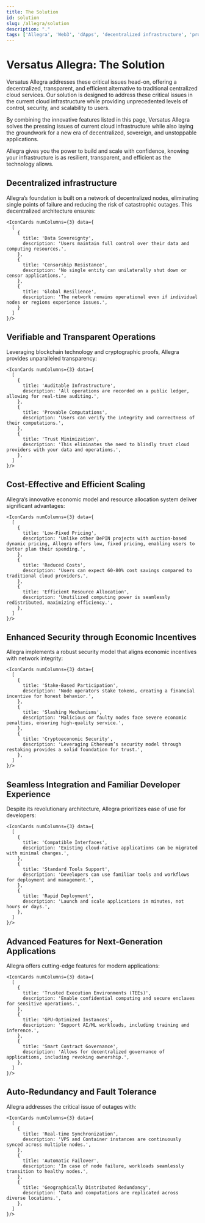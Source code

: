 ```yaml
---
title: The Solution
id: solution
slug: /allegra/solution
description: "."
tags: ['Allegra', 'Web3', 'dApps', 'decentralized infrastructure', 'problem', 'solution']
---
```



# Versatus Allegra: The Solution

Versatus Allegra addresses these critical issues head-on, offering a decentralized, transparent, and efficient alternative to traditional centralized cloud services. Our solution is designed to address these critical issues in the current cloud infrastructure while providing unprecedented levels of control, security, and scalability to users. 

By combining the innovative features listed in this page, Versatus Allegra solves the pressing issues of current cloud infrastructure while also laying the groundwork for a new era of decentralized, sovereign, and unstoppable applications. 

Allegra gives you the power to build and scale with confidence, knowing your infrastructure is as resilient, transparent, and efficient as the technology allows.

## Decentralized infrastructure

Allegra’s foundation is built on a network of decentralized nodes, eliminating single points of failure and reducing the risk of catastrophic outages. This decentralized architecture ensures:

    <IconCards numColumns={3} data={
      [
        {
          title: 'Data Sovereignty',
          description: 'Users maintain full control over their data and computing resources.',
        },
        {
          title: 'Censorship Resistance',
          description: 'No single entity can unilaterally shut down or censor applications.',
        },
        {
          title: 'Global Resilience',
          description: 'The network remains operational even if individual nodes or regions experience issues.',
        }
      ]
    }/>


## Verifiable and Transparent Operations

Leveraging blockchain technology and cryptographic proofs, Allegra provides unparalleled transparency:

    <IconCards numColumns={3} data={
      [
        {
          title: 'Auditable Infrastructure',
          description: 'All operations are recorded on a public ledger, allowing for real-time auditing.',
        },
        {
          title: 'Provable Computations',
          description: 'Users can verify the integrity and correctness of their computations.',
        },
        {
          title: 'Trust Minimization',
          description: 'This eliminates the need to blindly trust cloud providers with your data and operations.',
        },
      ]
    }/>

## Cost-Effective and Efficient Scaling

Allegra’s innovative economic model and resource allocation system deliver significant advantages:

    <IconCards numColumns={3} data={
      [
        {
          title: 'Low-Fixed Pricing',
          description: 'Unlike other DePIN projects with auction-based dynamic pricing, Allegra offers low, fixed pricing, enabling users to better plan their spending.',
        },
        {
          title: 'Reduced Costs',
          description: 'Users can expect 60-80% cost savings compared to traditional cloud providers.',
        },
        {
          title: 'Efficient Resource Allocation',
          description: 'Unutilized computing power is seamlessly redistributed, maximizing efficiency.',
        },
      ]
    }/>

## Enhanced Security through Economic Incentives

Allegra implements a robust security model that aligns economic incentives with network integrity:

    <IconCards numColumns={3} data={
      [
        {
          title: 'Stake-Based Participation',
          description: 'Node operators stake tokens, creating a financial incentive for honest behavior.',
        },
        {
          title: 'Slashing Mechanisms',
          description: 'Malicious or faulty nodes face severe economic penalties, ensuring high-quality service.',
        },
        {
          title: 'Cryptoeconomic Security',
          description: 'Leveraging Ethereum’s security model through restaking provides a solid foundation for trust.',
        },
      ]
    }/>

## Seamless Integration and Familiar Developer Experience

Despite its revolutionary architecture, Allegra prioritizes ease of use for developers:

    <IconCards numColumns={3} data={
      [
        {
          title: 'Compatible Interfaces',
          description: 'Existing cloud-native applications can be migrated with minimal changes.',
        },
        {
          title: 'Standard Tools Support',
          description: 'Developers can use familiar tools and workflows for deployment and management.',
        },
        {
          title: 'Rapid Deployment',
          description: 'Launch and scale applications in minutes, not hours or days.',
        },
      ]
    }/>

## Advanced Features for Next-Generation Applications

Allegra offers cutting-edge features for modern applications:

    <IconCards numColumns={3} data={
      [
        {
          title: 'Trusted Execution Environments (TEEs)',
          description: 'Enable confidential computing and secure enclaves for sensitive operations.',
        },
        {
          title: 'GPU-Optimized Instances',
          description: 'Support AI/ML workloads, including training and inference.',
        },
        {
          title: 'Smart Contract Governance',
          description: 'Allows for decentralized governance of applications, including revoking ownership.',
        },
      ]
    }/>

## Auto-Redundancy and Fault Tolerance

Allegra addresses the critical issue of outages with:

    <IconCards numColumns={3} data={
      [
        {
          title: 'Real-time Synchronization',
          description: 'VPS and Container instances are continuously synced across multiple nodes.',
        },
        {
          title: 'Automatic Failover',
          description: 'In case of node failure, workloads seamlessly transition to healthy nodes.',
        },
        {
          title: 'Geographically Distributed Redundancy',
          description: 'Data and computations are replicated across diverse locations.',
        },
      ]
    }/>